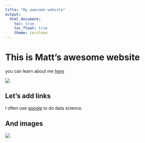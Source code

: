 ```yaml
---
title: "My awesome website"
output: 
  html_document:
    toc: true
    toc_float: true
    theme: cerulean
---
```


# This is Matt's awesome website

you can learn about me [here](about.html)

![](https://media.giphy.com/media/drXGoW1iudhKw/giphy.gif)

## Let's add links

I often use [google](google.com) to do data science.

## And images
![](images/book.jpeg)





